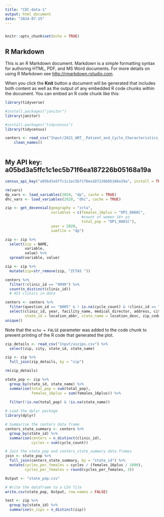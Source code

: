 ```yaml
---
title: "CDC-data-1"
output: html_document
date: "2024-07-15"
---
```

```r

```

```r
knitr::opts_chunk$set(echo = TRUE)
```

## R Markdown

This is an R Markdown document. Markdown is a simple formatting syntax for authoring HTML, PDF, and MS Word documents. For more details on using R Markdown see <http://rmarkdown.rstudio.com>.

When you click the **Knit** button a document will be generated that includes both content as well as the output of any embedded R code chunks within the document. You can embed an R code chunk like this:

```r

library(tidyverse)

#install.packages("janitor")
library(janitor)

#install.packages("tidycensus")
library(tidycensus)
```
```r

centers <- read_csv("Input/2021_ART__Patient_and_Cycle_Characteristics_20240530.csv") %>%
    clean_names()
  
```

## My API key: a05bd3a5ffc1c1ec5b71f6ea187226b05168a19a


```r
census_api_key("a05bd3a5ffc1c1ec5b71f6ea187226b05168a19a", install = TRUE, overwrite=TRUE)

rm(vars)
dp_vars <- load_variables(2020, "dp", cache = TRUE)
dhc_vars <- load_variables(2020, "dhc", cache = TRUE)

zip <- get_decennial(geography = "zcta",
                     variables = c(females_16plus = "DP1_0068C",
                                   #count of women 16+ yo
                                   total_pop = "DP1_0001C"),
                     year = 2020,
                     sumfile = "dp")

zip <- zip %>%
  select(zip = NAME,
         variable,
         value) %>%
  spread(variable, value)

zip <- zip %>%
  mutate(zip=str_remove(zip, "ZCTA5 "))
```
```r

centers %>%
  filter(!clinic_id == "9999") %>%
  count(n_distinct(clinic_id))
  # 453 clinics in data

centers <- centers %>%
  filter(question_id == "Q005" & ! is.na(cycle_count) & !clinic_id == "9999") %>%
  select(clinic_id, year, facility_name, medical_director, address, city, 
         state_id = location_abbr, state_name = location_desc, zip_code, clinic_status, cycle_count) %>%
unique()
```

Note that the `echo = FALSE` parameter was added to the code chunk to prevent printing of the R code that generated the plot.
```r
zip_details <- read_csv("Input/uszips.csv") %>%
  select(zip, city, state_id, state_name)

zip <- zip %>%
  full_join(zip_details, by = "zip")

rm(zip_details)

state_pop <- zip %>%
  group_by(state_id, state_name) %>%
  summarise(total_pop = sum(total_pop),
            females_16plus = sum(females_16plus)) %>%
  
  filter(!is.na(total_pop) & !is.na(state_name))
```

```r
# Load the dplyr package
library(dplyr)

# Summarise the centers data frame
centers_state_summary <- centers %>%
  group_by(state_id) %>%
  summarise(centers = n_distinct(clinic_id),
            cycles = sum(cycle_count))

# Join the state_pop and centers_state_summary data frames
join <- state_pop %>%
  full_join(centers_state_summary, by = "state_id") %>%
  mutate(cycles_per_females = cycles / (females_16plus / 1000),
         cycles_per_females = round(cycles_per_females, 3))

```
```r
Output <- "state_pop.csv"

# Write the dataframe to a CSV file
write.csv(state_pop, Output, row.names = FALSE)
```

```r

test <- zip %>%
  group_by(state_id) %>%
  summarise(n_zips = n_distinct(zip))

```

